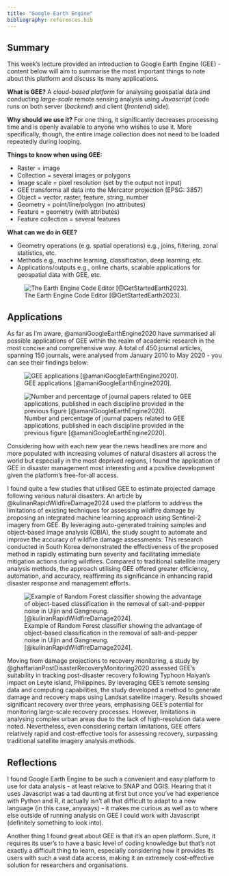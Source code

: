```yaml
---
title: "Google Earth Engine"
bibliography: references.bib
---
```


## Summary

This week's lecture provided an introduction to Google Earth Engine (GEE) - content below will aim to summarise the most important things to note about this platform and discuss its many applications.

**What is GEE?** A *cloud-based platform* for analysing geospatial data and conducting *large-scale* remote sensing analysis using *Javascript* (code runs on both server (*backend*) and client (*frontend*) side).

**Why should we use it?** For one thing, it significantly decreases processing time and is openly available to anyone who wishes to use it. More specifically, though, the entire image collection does not need to be loaded repeatedly during looping.

**Things to know when using GEE:**

-   Raster = image
-   Collection = several images or polygons
-   Image scale = pixel resolution (set by the output not input)
-   GEE transforms all data into the Mercator projection (EPSG: 3857)
-   Object = vector, raster, feature, string, number
-   Geometry = point/line/polygon (no attributes)
-   Feature = geometry (with attributes)
-   Feature collection = several features

**What can we do in GEE?**

-   Geometry operations (e.g. spatial operations) e.g., joins, filtering, zonal statistics, etc.
-   Methods e.g., machine learning, classification, deep learning, etc.
-   Applications/outputs e.g., online charts, scalable applications for geospatial data with GEE, etc.

![The Earth Engine Code Editor [@GetStartedEarth2023].](GEE-interface.png)

## Applications

As far as I'm aware, @amaniGoogleEarthEngine2020 have summarised all possible applications of GEE within the realm of academic research in the most concise and comprehensive way. A total of 450 journal articles, spanning 150 journals, were analysed from January 2010 to May 2020 - you can see their findings below:

![GEE applications [@amaniGoogleEarthEngine2020].](GEE-applications.png)

![Number and percentage of journal papers related to GEE applications, published in each discipline provided in the previous figure [@amaniGoogleEarthEngine2020].](GEE-percentages.png)

Considering how with each new year the news headlines are more and more populated with increasing volumes of natural disasters all across the world but especially in the most deprived regions, I found the application of GEE in disaster management most interesting and a positive development given the platform's free-for-all access.

I found quite a few studies that utilised GEE to estimate projected damage following various natural disasters. An article by @kulinanRapidWildfireDamage2024 used the platform to address the limitations of existing techniques for assessing wildfire damage by proposing an integrated machine learning approach using Sentinel-2 imagery from GEE. By leveraging auto-generated training samples and object-based image analysis (OBIA), the study sought to automate and improve the accuracy of wildfire damage assessments. This research conducted in South Korea demonstrated the effectiveness of the proposed method in rapidly estimating burn severity and facilitating immediate mitigation actions during wildfires. Compared to traditional satellite imagery analysis methods, the approach utilising GEE offered greater efficiency, automation, and accuracy, reaffirming its significance in enhancing rapid disaster response and management efforts.

![Example of Random Forest classifier showing the advantage of object-based classification in the removal of salt-and-pepper noise in Uljin and Gangneung. [@kulinanRapidWildfireDamage2024].](Kulinan.png)

Moving from damage projections to recovery monitoring, a study by @ghaffarianPostDisasterRecoveryMonitoring2020 assessed GEE's suitability in tracking post-disaster recovery following Typhoon Haiyan's impact on Leyte island, Philippines. By leveraging GEE's remote sensing data and computing capabilities, the study developed a method to generate damage and recovery maps using Landsat satellite imagery. Results showed significant recovery over three years, emphasising GEE's potential for monitoring large-scale recovery processes. However, limitations in analysing complex urban areas due to the lack of high-resolution data were noted. Nevertheless, even considering certain limitations, GEE offers relatively rapid and cost-effective tools for assessing recovery, surpassing traditional satellite imagery analysis methods.

## Reflections

I found Google Earth Engine to be such a convenient and easy platform to use for data analysis - at least relative to SNAP and QGIS. Hearing that it uses Javascript was a tad daunting at first but once you've had experience with Python and R, it actually isn't all that difficult to adapt to a new language (in this case, anyways) - it makes me curious as well as to where else outside of running analysis on GEE I could work with Javascript (definitely something to look into).

Another thing I found great about GEE is that it's an open platform. Sure, it requires its user's to have a basic level of coding knowledge but that's not exactly a difficult thing to learn, especially considering how it provides its users with such a vast data access, making it an extremely cost-effective solution for researchers and organisations.
